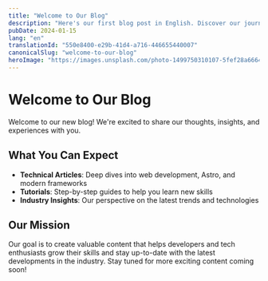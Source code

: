 ```yaml
---
title: "Welcome to Our Blog"
description: "Here's our first blog post in English. Discover our journey and what's coming next."
pubDate: 2024-01-15
lang: "en"
translationId: "550e8400-e29b-41d4-a716-446655440007"
canonicalSlug: "welcome-to-our-blog"
heroImage: "https://images.unsplash.com/photo-1499750310107-5fef28a66643?ixlib=rb-4.0.3&auto=format&fit=crop&w=1200&h=600&q=80"
---
```

# Welcome to Our Blog
Welcome to our new blog! We're excited to share our thoughts, insights, and experiences with you.
## What You Can Expect
- **Technical Articles**: Deep dives into web development, Astro, and modern frameworks
- **Tutorials**: Step-by-step guides to help you learn new skills
- **Industry Insights**: Our perspective on the latest trends and technologies
## Our Mission
Our goal is to create valuable content that helps developers and tech enthusiasts grow their skills and stay up-to-date with the latest developments in the industry.
Stay tuned for more exciting content coming soon!
